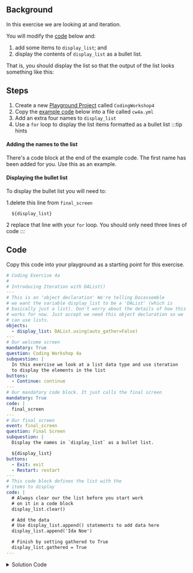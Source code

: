 

## Background
In this exercise we are looking at <DisplayGlossaryItem item='list' plural /> and iteration.

You will modify the [code](#code) below and:
1. add some items to `display_list`; and
1. display the contents of `display_list` as a bullet list.  

That is, you should display the list so that the output of the list looks something like this:

<DisplayImage imageURL='/img/coding_exercises/cw4a-1.png' size="70%" />

## Steps
1. Create a new [Playground Project](/docs/recipes/making_a_project) called `CodingWorkshop4`
2. Copy the [example code](#code) below into a file called `cw4a.yml`
3. Add an extra four names to `display_list`
4. Use a <DisplayGlossaryItem item='mako' upper /> `for` loop to display the list items formatted as a bullet list
  :::tip hints
  #### Adding the names to the list
  There's a code block at the end of the example code.  The first name has been added for you. Use this as an example.

  #### Displaying the bullet list
  To display the bullet list you will need to:
  
  1.delete this line from `final_screen`
  ```
    ${display_list}
  ```
  2 replace that line with your `for` loop.  You should only need three lines of code
  :::

## Code
Copy this code into your playground as a starting point for this exercise.

```yml
# Coding Exercise 4a
#
# Introducing Iteration with DAList()
---
# This is an 'object declaration' We're telling Docassemble
# we want the variable display_list to be a 'DAList' (which is
# basically just a list). Don't worry about the details of how this
# works for now. Just accept we need this object declaration so we
# can use lists.
objects:
  - display_list: DAList.using(auto_gather=False)
---
# Our welcome screen
mandatory: True
question: Coding Workshop 4a
subquestion: |
  In this exercise we look at a list data type and use iteration
  to display the elements in the list
buttons:
  - Continue: continue
---
# Our mandatory code block. It just calls the final screen
mandatory: True
code: |
  final_screen
---
# Our final screen
event: final_screen
question: Final Screen
subquestion: |
  Display the names in `display_list` as a bullet list.

  ${display_list}
buttons:
  - Exit: exit
  - Restart: restart
---
# This code block defines the list with the 
# items to display
code: |
  # Always clear our the list before you start work
  # on it in a code block
  display_list.clear()

  # Add the data
  # Use display_list.append() statements to add data here
  display_list.append('Ida Noe')

  # Finish by setting gathered to True
  display_list.gathered = True
---
```
<details>
<summary>
Solution Code
</summary>
```yml
# Coding Exercise 4a
#
# Introducing Iteration with DAList()
---
# This is an 'object declaration' We're telling Docassemble
# we want the variable display_list to be a 'DAList' (which is
# basically just a list). Don't worry about the details of how this
# works for now. Just accept we need this object declaration so we
# can use lists.
objects:
  - display_list: DAList.using(auto_gather=False)
---
# Our welcome screen
mandatory: True
question: Coding Workshop 4a
subquestion: |
  In this exercise we look at a list data type and use iteration
  to display the elements in the list
buttons:
  - Continue: continue
---
# Our mandatory code block. It just calls the final screen
mandatory: True
code: |
  final_screen
---
# Our final screen
event: final_screen
question: Final Screen
subquestion: |
  Display the names in `display_list` as a bullet list.

  % for item in display_list:
  * ${item}
  % endfor
buttons:
  - Exit: exit
  - Restart: restart
---
# This code block defines the list with the 
# items to display
code: |
  # Always clear our the list before you start work
  # on it in a code block
  display_list.clear()

  # Add the data
  display_list.append('Ida Noe')
  display_list.append('Hugo First'),
  display_list.append('Moda Lawn'),
  display_list.append('Kate Jupp'),
  display_list.append('Ayfor Gott'),
  display_list.append('Justin Thyme'),
  display_list.append('Ray Member'),
  display_list.append('Studie Harde'),
  display_list.append('Slacke Hearse')

  # Finish by setting gathered to True
  display_list.gathered = True
---
```
</details>